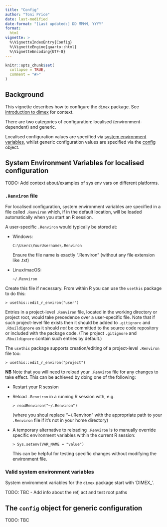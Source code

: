 ```yaml
---
title: "Config"
author: "Toni Price"
date: last-modified
date-format: "[Last updated:] DD MMMM, YYYY"
format: 
  html
vignette: >
  %\VignetteIndexEntry{Config}
  %\VignetteEngine{quarto::html}
  %\VignetteEncoding{UTF-8}
---
```


```r
knitr::opts_chunk$set(
  collapse = TRUE,
  comment = "#>"
)
```

~~~{=comment}
```r
library(dimex)
```
~~~

## Background

This vignette describes how to configure the `dimex` package. See
[introduction to dimex](dimex.html) for context.

There are two categories of configuration: localised (environment-dependent) and
generic.

Localised configuration values are specified via [system environment variables](#sys-env-vars), whilst generic configuration values are specified via
the [config](#generic-config) object.

## System Environment Variables for localised configuration {#sys-env-vars}

TODO: Add context about/examples of sys env vars on different platforms.

### `.Renviron` file

For localised configuration, system environment variables are specified in a
file called `.Renviron` which, if in the default location, will be loaded
automatically when you start an R session.

A user-specific `.Renviron` would typically be stored at:

- Windows:

    ````
    C:\Users\YourUsername\.Renviron
    ````
    
    Ensure the file name is exactly ".Renviron" (without any file extension like
    .txt)

- Linux/macOS:

    ````
    ~/.Renviron
    ````

Create this file if necessary. From within R you can use the `usethis` package
to do this:

```
> usethis::edit_r_environ("user")
```

Entries in a project-level `.Renviron` file, located in the working directory or
project root, would take precedence over a user-specific file. Note that if such
project-level file exists then it should be added to `.gitignore` and 
`.Rbuildignore` as it should *not* be committed to the source code repository or
included with the package code. (The project `.gitignore` and `.Rbuildignore`
contain such entries by default.)

The `usethis` package supports creation/editing of a project-level `.Renviron`
file too:

```
> usethis::edit_r_environ("project")
```

**NB**
Note that you will need to reload your `.Renviron` file for any changes to take
effect. This can be achieved by doing one of the following:

- Restart your R session

- Reload `.Renviron` in a running R session with, e.g.

    ````
    > readRenviron("~/.Renviron")
    ````
    
    (where you shoul replace "~/.Renviron" with the appropriate path to your
    `.Renviron` file if it's not in your home directory)

- A temporary alternative to reloading `.Renviron` is to manually override
  specific environment variables within the current R session:
  
    ```
    > Sys.setenv(VAR_NAME = "value")
    ```

    This can be helpful for testing specific changes without modifying the
    environment file.

### Valid system environment variables

System environment variables for the `dimex` package start with 'DIMEX_'.

TODO: TBC - Add info about the ref, act and test root paths

## The `config` object for generic configuration {#generic-config}

TODO: TBC
